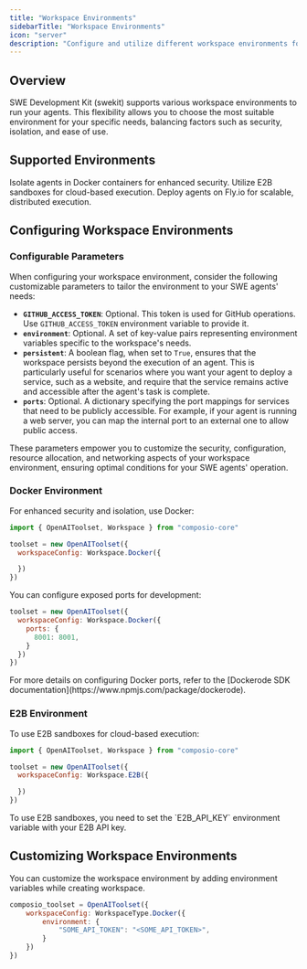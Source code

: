 ```yaml
---
title: "Workspace Environments"
sidebarTitle: "Workspace Environments"
icon: "server"
description: "Configure and utilize different workspace environments for running your SWE agents"
---
```


## Overview

SWE Development Kit (swekit) supports various workspace environments to run your agents. This flexibility allows you to choose the most suitable environment for your specific needs, balancing factors such as security, isolation, and ease of use.

## Supported Environments

<CardGroup cols={2}>
  <Card
    title="Docker"
    icon="docker"
    href="#docker-environment"
  >
    Isolate agents in Docker containers for enhanced security.
  </Card>
  <Card
    title="E2B"
    icon="cloud"
    href="#e2b-environment"
  >
    Utilize E2B sandboxes for cloud-based execution.
  </Card>
  <Card
    title="Fly.io (Coming Soon)"
    icon="plane"
    disabled="true"
  >
    Deploy agents on Fly.io for scalable, distributed execution.
  </Card>
</CardGroup>

## Configuring Workspace Environments

### Configurable Parameters

When configuring your workspace environment, consider the following customizable parameters to tailor the environment to your SWE agents' needs:

- **`GITHUB_ACCESS_TOKEN`**: Optional. This token is used for GitHub operations. Use `GITHUB_ACCESS_TOKEN` environment variable to provide it.
- **`environment`**: Optional. A set of key-value pairs representing environment variables specific to the workspace's needs.
- **`persistent`**: A boolean flag, when set to `True`, ensures that the workspace persists beyond the execution of an agent. This is particularly useful for scenarios where you want your agent to deploy a service, such as a website, and require that the service remains active and accessible after the agent's task is complete.
- **`ports`**: Optional. A dictionary specifying the port mappings for services that need to be publicly accessible. For example, if your agent is running a web server, you can map the internal port to an external one to allow public access.

These parameters empower you to customize the security, configuration, resource allocation, and networking aspects of your workspace environment, ensuring optimal conditions for your SWE agents' operation.

### Docker Environment

For enhanced security and isolation, use Docker:
<CodeGroup>
  ```javascript Docker Environment
import { OpenAIToolset, Workspace } from "composio-core"

toolset = new OpenAIToolset({
    workspaceConfig: Workspace.Docker({

    })
})
```
</CodeGroup>

You can configure exposed ports for development:
<CodeGroup>
```javascript Opening ports on Docker for web apps
toolset = new OpenAIToolset({
  workspaceConfig: Workspace.Docker({
    ports: {
      8001: 8001,
    }
  })
})
```
</CodeGroup>
<Info>
  For more details on configuring Docker ports, refer to the [Dockerode SDK documentation](https://www.npmjs.com/package/dockerode).
</Info>

### E2B Environment

To use E2B sandboxes for cloud-based execution:
<CodeGroup>
  ```javascript E2B Environment
import { OpenAIToolset, Workspace } from "composio-core"

toolset = new OpenAIToolset({
    workspaceConfig: Workspace.E2B({

    })
})
```
</CodeGroup>

<Warning>
  To use E2B sandboxes, you need to set the `E2B_API_KEY` environment variable with your E2B API key.
</Warning>

## Customizing Workspace Environments

You can customize the workspace environment by adding environment variables while creating workspace.
<CodeGroup>
``` javascript Add environment variables to workspace
composio_toolset = OpenAIToolset({
    workspaceConfig: WorkspaceType.Docker({
        environment: {
            "SOME_API_TOKEN": "<SOME_API_TOKEN>",
        }
    })
})
```
</CodeGroup>